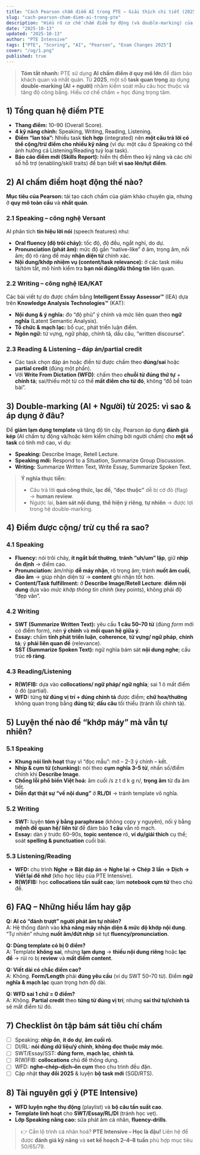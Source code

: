 ```yaml
---
title: "Cách Pearson chấm điểm AI trong PTE – Giải thích chi tiết (2025)"
slug: "cach-pearson-cham-diem-ai-trong-pte"
description: "Hiểu rõ cơ chế chấm điểm tự động (và double-marking) của Pearson trong PTE: Speaking, Writing, Reading, Listening; vì sao bạn được/ mất điểm; mẹo học bám sát tiêu chí chấm."
date: "2025-10-13"
updated: "2025-10-13"
author: "PTE Intensive"
tags: ["PTE", "Scoring", "AI", "Pearson", "Exam Changes 2025"]
cover: "/og/1.png"
published: true
---
```


> **Tóm tắt nhanh:** PTE sử dụng **AI chấm điểm ở quy mô lớn** để đảm bảo khách quan và nhất quán. Từ **2025**, một số **task quan trọng** áp dụng **double-marking (AI + người)** nhằm kiểm soát mẫu câu học thuộc và tăng độ công bằng. Hiểu cơ chế chấm = học đúng trọng tâm.

## 1) Tổng quan hệ điểm PTE
- **Thang điểm:** 10–90 (Overall Score).
- **4 kỹ năng chính:** Speaking, Writing, Reading, Listening.
- **Điểm “lan tỏa”:** Nhiều task **tích hợp** (integrated) nên **một câu trả lời có thể cộng/trừ điểm cho nhiều kỹ năng** (ví dụ: một câu ở Speaking có thể ảnh hưởng cả Listening/Reading tuỳ loại task).
- **Báo cáo điểm mới (Skills Report):** hiển thị điểm theo kỹ năng và các chỉ số hỗ trợ (enabling/skill traits) để bạn biết **vì sao lên/tụt điểm**.

## 2) AI chấm điểm hoạt động thế nào?
**Mục tiêu của Pearson:** tái tạo cách chấm của giám khảo chuyên gia, nhưng ở **quy mô toàn cầu** và **nhất quán**.

### 2.1 Speaking – công nghệ **Versant**
AI phân tích **tín hiệu lời nói** (speech features) như:
- **Oral fluency (độ trôi chảy):** tốc độ, độ đều, ngắt nghỉ, do dự.
- **Pronunciation (phát âm):** mức độ gần “native-like” ở âm, trọng âm, nối âm; độ rõ ràng để máy **nhận diện từ** chính xác.
- **Nội dung/khớp nhiệm vụ (content/task relevance):** ở các task miêu tả/tóm tắt, mô hình kiểm tra **bạn nói đúng/đủ thông tin** liên quan.

### 2.2 Writing – công nghệ **IEA/KAT**
Các bài viết tự do được chấm bằng **Intelligent Essay Assessor™** (IEA) dựa trên **Knowledge Analysis Technologies™** (KAT):
- **Nội dung & ý nghĩa:** đo “độ phủ” ý chính và mức liên quan theo **ngữ nghĩa** (Latent Semantic Analysis).
- **Tổ chức & mạch lạc:** bố cục, phát triển luận điểm.
- **Ngôn ngữ:** từ vựng, ngữ pháp, chính tả, dấu câu, “written discourse”.

### 2.3 Reading & Listening – đáp án/partial credit
- Các task chọn đáp án hoặc điền từ được chấm theo **đúng/sai** hoặc **partial credit** (đúng một phần).
- Với **Write From Dictation (WFD)**: chấm theo **chuỗi từ đúng thứ tự** + **chính tả**; sai/thiếu một từ có thể **mất điểm cho từ đó**, không “đổ bể toàn bài”.

## 3) **Double-marking (AI + Người) từ 2025**: vì sao & áp dụng ở đâu?
Để **giảm lạm dụng template** và tăng độ tin cậy, Pearson áp dụng **đánh giá kép** (AI chấm tự động và/hoặc kèm kiểm chứng bởi người chấm) cho **một số task** có tính mở cao, ví dụ:
- **Speaking:** Describe Image, Retell Lecture.
- **Speaking mới:** Respond to a Situation, Summarize Group Discussion.
- **Writing:** Summarize Written Text, Write Essay, Summarize Spoken Text.

> **Ý nghĩa thực tiễn:**  
> - Câu trả lời **quá công thức, lạc đề, “đọc thuộc”** dễ bị cờ đỏ (flag) → **human review**.  
> - Ngược lại, **bám sát nội dung**, **thể hiện ý riêng**, **tự nhiên** → được lợi trong hệ double-marking.

## 4) Điểm được cộng/ trừ cụ thể ra sao?

### 4.1 Speaking
- **Fluency:** nói trôi chảy, **ít ngắt bất thường**, **tránh “uh/um” lặp**, giữ **nhịp ổn định** → điểm cao.  
- **Pronunciation:** âm/nhịp **dễ máy nhận**, rõ trọng âm; tránh **nuốt âm cuối**, **đảo âm** → giúp nhận diện từ → **content** ghi nhận tốt hơn.  
- **Content/Task fulfillment:** ở **Describe Image/Retell Lecture**: **điểm nội dung** dựa vào *mức khớp thông tin chính* (key points), không phải độ “đẹp văn”.

### 4.2 Writing
- **SWT (Summarize Written Text):** yêu cầu **1 câu 50–70 từ** (đúng *form* mới có điểm form), nén **ý chính** và **mối quan hệ giữa ý**.  
- **Essay:** chấm **tính phát triển luận**, **coherence**, **từ vựng/ ngữ pháp**, **chính tả**; ý **phải liên quan đề** (relevance).  
- **SST (Summarize Spoken Text):** ngữ nghĩa bám sát **nội dung nghe**; cấu trúc **rõ ràng**.

### 4.3 Reading/Listening
- **R(W)FIB:** dựa vào **collocations/ ngữ pháp/ ngữ nghĩa**; sai 1 ô mất điểm ô đó (partial).  
- **WFD:** từng **từ đúng vị trí + đúng chính tả** được điểm; **chữ hoa/thường** không quan trọng bằng **đúng từ**; **dấu câu** tối thiểu (tránh lỗi chính tả).

## 5) Luyện thế nào để “khớp máy” mà vẫn tự nhiên?

### 5.1 Speaking
- **Khung nói linh hoạt** thay vì “đọc mẫu”: mở – 2-3 ý chính – kết.  
- **Nhịp & cụm từ (chunking):** nói theo **cụm nghĩa 3–5 từ**, nhấn số/điểm chính khi **Describe Image**.  
- **Chống lỗi phổ biến Việt hoá:** âm cuối /s z t d k g n/, **trọng âm** từ đa âm tiết.  
- **Diễn đạt thật sự “về nội dung”** ở **RL/DI** → tránh template vô nghĩa.

### 5.2 Writing
- **SWT:** luyện **tóm ý bằng paraphrase** (không copy y nguyên), nối ý bằng **mệnh đề quan hệ/ liên từ** để đảm bảo **1 câu** vẫn rõ mạch.  
- **Essay:** dàn ý trước 60–90s, **topic sentence** rõ, **ví dụ/giải thích** cụ thể; soát **spelling & punctuation** cuối bài.

### 5.3 Listening/Reading
- **WFD:** chu trình **Nghe → Bật đáp án → Nghe lại → Chép 3 lần → Dịch → Viết lại để nhớ** (kho học liệu của PTE Intensive).  
- **R(W)FIB:** học **collocations tần suất cao**; làm **notebook cụm từ** theo chủ đề.

## 6) FAQ – Những hiểu lầm hay gặp
**Q: AI có “đánh trượt” người phát âm tự nhiên?**  
A: Hệ thống đánh vào **khả năng máy nhận diện & mức độ khớp nội dung**. “Tự nhiên” nhưng **nuốt âm/đứt nhịp** sẽ tụt **fluency/pronunciation**.

**Q: Dùng template có bị 0 điểm?**  
A: Template **không sai**, nhưng **lạm dụng** → **thiếu nội dung riêng** hoặc **lạc đề** → rủi ro bị **review** và **mất điểm content**.

**Q: Viết dài có chắc điểm cao?**  
A: Không. **Form/Length** phải **đúng yêu cầu** (ví dụ SWT 50–70 từ). Điểm **ngữ nghĩa & mạch lạc** quan trọng hơn độ dài.

**Q: WFD sai 1 chữ = 0 điểm?**  
A: Không. **Partial credit** theo **từng từ đúng vị trí**; nhưng **sai thứ tự/chính tả** sẽ mất điểm từ đó.

## 7) Checklist ôn tập bám sát tiêu chí chấm
- [ ] Speaking: **nhịp ổn**, **ít do dự**, **âm cuối rõ**.  
- [ ] DI/RL: **nói đúng dữ liệu/ý chính**, **không đọc thuộc máy móc**.  
- [ ] SWT/Essay/SST: **đúng form**, **mạch lạc**, **chính tả**.  
- [ ] R(W)FIB: **collocations** chủ đề thông dụng.  
- [ ] WFD: **nghe–chép–dịch–ôn cụm** theo chu trình đều đặn.  
- [ ] Cập nhật **thay đổi 2025** & luyện **bộ task mới** (SGD/RTS).

## 8) Tài nguyên gợi ý (PTE Intensive)
- **WFD luyện nghe thụ động** (playlist) và **bộ câu tần suất cao**.  
- **Template linh hoạt** cho **SWT/Essay/RL/DI** (tránh học vẹt).  
- **Lớp Speaking nâng cao:** sửa phát âm cá nhân, **fluency-drills**.  

> 👉 Cần lộ trình cá nhân hoá? **PTE Intensive – Học là đậu!** Liên hệ để được **đánh giá kỹ năng** và **set kế hoạch 2–4–8 tuần** phù hợp mục tiêu 50/65/79.
